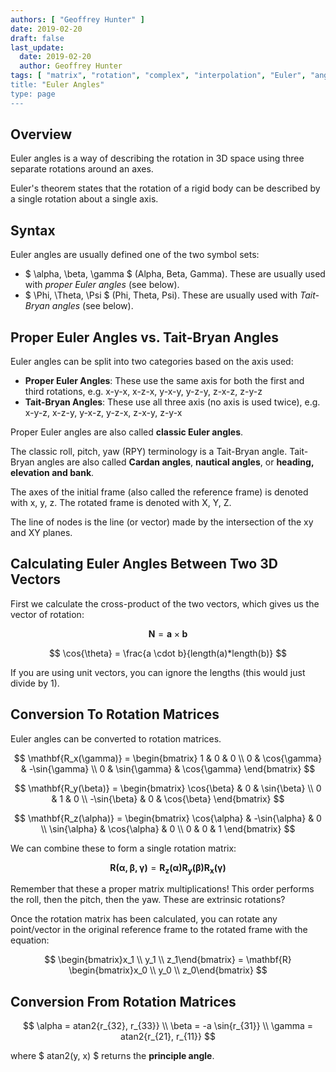 ```yaml
---
authors: [ "Geoffrey Hunter" ]
date: 2019-02-20
draft: false
last_update:
  date: 2019-02-20
  author: Geoffrey Hunter
tags: [ "matrix", "rotation", "complex", "interpolation", "Euler", "angle", "RPY", "gimbal lock", "attitude", "orientation", "vector", "intrinsic", extrinsic" ]
title: "Euler Angles"
type: page
---
```



## Overview

Euler angles is a way of describing the rotation in 3D space using three separate rotations around an axes.

<Aside type="note">
Euler's theorem states that the rotation of a rigid body can be described by a single rotation about a single axis.
</Aside>

## Syntax

Euler angles are usually defined one of the two symbol sets:

* $ \alpha, \beta, \gamma $ (Alpha, Beta, Gamma). These are usually used with _proper Euler angles_ (see below).
* $ \Phi, \Theta, \Psi $ (Phi, Theta, Psi). These are usually used with _Tait-Bryan angles_ (see below).


## Proper Euler Angles vs. Tait-Bryan Angles

Euler angles can be split into two categories based on the axis used:

* **Proper Euler Angles**: These use the same axis for both the first and third rotations, e.g. x-y-x, x-z-x, y-x-y, y-z-y, z-x-z, z-y-z
* **Tait-Bryan Angles**: These use all three axis (no axis is used twice), e.g. x-y-z, x-z-y, y-x-z, y-z-x, z-x-y, z-y-x

Proper Euler angles are also called **classic Euler angles**.

The classic roll, pitch, yaw (RPY) terminology is a Tait-Bryan angle. Tait-Bryan angles are also called **Cardan angles**, **nautical angles**, or **heading, elevation and bank**.

The axes of the initial frame (also called the reference frame) is denoted with x, y, z. The rotated frame is denoted with X, Y, Z.

The line of nodes is the line (or vector) made by the intersection of the xy and XY planes.


## Calculating Euler Angles Between Two 3D Vectors

First we calculate the cross-product of the two vectors, which gives us the vector of rotation:

$$ \mathbf{N} = \mathbf{a} \times \mathbf{b} $$

$$ \cos{\theta} = \frac{a \cdot b}{length(a)*length(b)} $$

If you are using unit vectors, you can ignore the lengths (this would just divide by 1).


## Conversion To Rotation Matrices

Euler angles can be converted to rotation matrices.

$$
\mathbf{R_x(\gamma)} = \begin{bmatrix}
    1 &     0 &             0 \\
    0 &     \cos{\gamma} &  -\sin{\gamma} \\
    0 &     \sin{\gamma} &  \cos{\gamma}
\end{bmatrix}
$$


$$
\mathbf{R_y(\beta)} = \begin{bmatrix}
    \cos{\beta} &   0 &     \sin{\beta} \\
    0 &             1 &     0 \\
    -\sin{\beta} &  0 &     \cos{\beta}
\end{bmatrix}
$$

$$
\mathbf{R_z(\alpha)} = \begin{bmatrix}
    \cos{\alpha} &  -\sin{\alpha} &     0 \\
    \sin{\alpha} &  \cos{\alpha} &      0 \\
    0 &             0 &                 1     
\end{bmatrix}
$$

We can combine these to form a single rotation matrix:

$$ \mathbf{R(\alpha, \beta, \gamma)} = \mathbf{R_z(\alpha)} \mathbf{R_y(\beta)} \mathbf{R_x(\gamma)} $$

Remember that these a proper matrix multiplications! This order performs the roll, then the pitch, then the yaw. These are extrinsic rotations?

Once the rotation matrix has been calculated, you can rotate any point/vector in the original reference frame to the rotated frame with the equation:

$$
\begin{bmatrix}x_1 \\ y_1 \\ z_1\end{bmatrix} =
\mathbf{R} \begin{bmatrix}x_0 \\ y_0 \\ z_0\end{bmatrix} 
$$


## Conversion From Rotation Matrices

$$
\alpha = atan2{r_{32}, r_{33}} \\
\beta = -a \sin{r_{31}} \\
\gamma = atan2{r_{21}, r_{11}}
 $$

 where $ atan2(y, x) $ returns the **principle angle**.

 